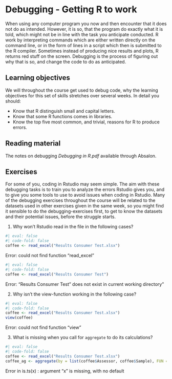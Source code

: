 # Debugging - Getting R to work
When using any computer program you now and then encounter that it does not do as intended. However, it is so, that the program do exactly what it is told, which might not be in line with the task you anticipate conducted. R work by interpreting commands which are either written directly on the command line, or in the form of lines in a script which then is submitted to the R compiler. Sometimes instead of producing nice results and plots, R returns red stuff on the screen. Debugging is the process of figuring out why that is so, and change the code to do as anticipated.

::: {.callout-tip}
## Learning objectives

We will throughout the course get used to debug code, why the learning objectives for this set of skills stretches over several weeks. In detail you should:

* Know that R distinguish small and capital letters.
* Know that some R functions comes in libraries.
* Know the top five most common, and trivial, reasons for R to produce errors.
:::

## Reading material

The notes on debugging *Debugging in R.pdf* available through Absalon.


## Exercises

::: {#ex-debugging} 
<!-- Cross-ref anchor -->
:::
:::{.callout-exercise}
For some of you, coding in Rstudio may seem simple. The aim with these debugging tasks is to train you to analyze the errors Rstudio gives you, and to give you some tools to use to avoid issues when coding in Rstudio. Many of the debugging exercises throughout the course will be related to the datasets used in other exercises given in the same week, so you might find it sensible to do the debugging-exercises first, to get to know the datasets and their potential issues, before the struggle starts.


:::{.callout-task}
1. Why won’t Rstudio read in the file in the following cases?
:::

```r
#| eval: false
#| code-fold: false
coffee <- read_excel("Results Consumer Test.xlsx")
```

[Error: could not find function "read_excel"]{.code_text .red_text}

```r
#| eval: false
#| code-fold: false
coffee <- read_excel("Results Consumer Test")
```

[Error: "Results Consumer Test" does not exist in current working directory"]{.code_text .red_text}

:::{.callout-task}
2. Why isn’t the view-function working in the following case?
:::

```r
#| eval: false
#| code-fold: false
coffee <- read_excel("Results Consumer Test.xlsx")
view(coffee)
```

[Error: could not find function "view"]{.code_text .red_text}

:::{.callout-task}
3. What is missing when you call for `aggregate` to do its calculations?
:::

```r
#| eval: false
#| code-fold: false
coffee <- read_excel("Results Consumer Test.xlsx")
coffee_ag <- aggregate(by = list(coffee$Assessor, coffee$Sample), FUN = "sd")
```

[Error in is.ts(x) : argument "x" is missing, with no default]{.code_text .red_text}

:::